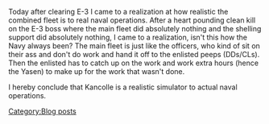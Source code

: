 Today after clearing E-3 I came to a realization at how realistic the combined fleet is to real naval operations. After a heart pounding clean kill on the E-3 boss where the main fleet did absolutely nothing and the shelling support did absolutely nothing, I came to a realization, isn't this how the Navy always been? The main fleet is just like the officers, who kind of sit on their ass and don't do work and hand it off to the enlisted peeps (DDs/CLs). Then the enlisted has to catch up on the work and work extra hours (hence the Yasen) to make up for the work that wasn't done.



I hereby conclude that Kancolle is a realistic simulator to actual naval operations.
[[Category:Blog posts]]
